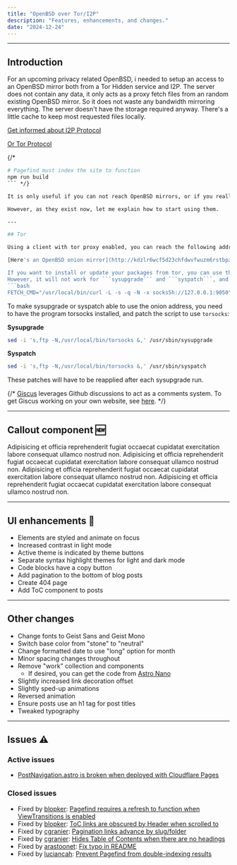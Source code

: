```yaml
---
title: "OpenBSD over Tor/I2P"
description: "Features, enhancements, and changes."
date: "2024-12-24"
---
```



---

## Introduction

For an upcoming privacy related OpenBSD, i needed to setup an access to an OpenBSD mirror both from a Tor Hidden service and I2P.
The server does not contain any data, it only acts as a proxy fetch files from an random existing OpenBSD mirror. So it does not waste any bandwidth mirroring everything.
The server doesn't have the storage required anyway. There's a little cache to keep most requested files locally.

[Get informed about I2P Protocol](https://geti2p.net/en/about/intro)

[Or Tor Protocol](https://spec.torproject.org/tor-spec/index.html)

{/* 
```bash
# Pagefind must index the site to function
npm run build
``` */}

It is only useful if you can not reach OpenBSD mirrors, or if you really need to hide your network activity. Tor or I2P will be much slower than connecting to a mirror using HTTP(s).

However, as they exist now, let me explain how to start using them.

---

## Tor

Using a client with tor proxy enabled, you can reach the following address to download installers or sets.

[Here's an OpenBSD onion mirror](http://kdzlr6wcf5d23chfdwvfwuzm6rstbpzzefkpozp7kjeugtpnrixldxqd.onion/pub/OpenBSD/)

If you want to install or update your packages from tor, you can use the onion address in  ```/etc/installurl```
However, it will not work for ```sysupgrade``` and ```syspatch```, and you need to export the variable in your environment to make **pkg_** programs able to use the mirror.
```bash
FETCH_CMD="/usr/local/bin/curl -L -s -q -N -x socks5h://127.0.0.1:9050"
```
To make sysupgrade or syspatch able to use the onion address, you need to have the program torsocks installed, and patch the script to use `torsocks`:

**Sysupgrade** 
```bash
sed -i 's,ftp -N,/usr/local/bin/torsocks &,' /usr/sbin/sysupgrade 
```
**Syspatch** 
```bash
sed -i 's,ftp -N,/usr/local/bin/torsocks &,' /usr/sbin/syspatch
```

These patches will have to be reapplied after each sysupgrade run.



{/* [Giscus](https://giscus.app) leverages Github discussions to act as a comments system. To get Giscus working on your own website, see [here](/blog/01-getting-started#deploy-the-site). */}

---

## Callout component 🆕

<Callout>
  Adipisicing et officia reprehenderit fugiat occaecat cupidatat exercitation
  labore consequat ullamco nostrud non.
</Callout>

<Callout type="info">
  Adipisicing et officia reprehenderit fugiat occaecat cupidatat exercitation
  labore consequat ullamco nostrud non.
</Callout>

<Callout type="warning">
  Adipisicing et officia reprehenderit fugiat occaecat cupidatat exercitation
  labore consequat ullamco nostrud non.
</Callout>

<Callout type="error">
  Adipisicing et officia reprehenderit fugiat occaecat cupidatat exercitation
  labore consequat ullamco nostrud non.
</Callout>

---

## UI enhancements 🎨

- Elements are styled and animate on focus
- Increased contrast in light mode
- Active theme is indicated by theme buttons
- Separate syntax highlight themes for light and dark mode
- Code blocks have a copy button
- Add pagination to the bottom of blog posts
- Create 404 page
- Add ToC component to posts

---

## Other changes

- Change fonts to Geist Sans and Geist Mono
- Switch base color from "stone" to "neutral"
- Change formatted date to use "long" option for month
- Minor spacing changes throughout
- Remove "work" collection and components
  - If desired, you can get the code from [Astro Nano](https://github.com/markhorn-dev/astro-nano)
- Slightly increased link decoration offset
- Slightly sped-up animations
- Reversed animation
- Ensure posts use an h1 tag for post titles
- Tweaked typography

---

## Issues ⚠️

### Active issues

- [PostNavigation.astro is broken when deployed with Cloudflare Pages](https://github.com/trevortylerlee/astro-micro/issues/39)

### Closed issues

- Fixed by [blopker](https://github.com/blopker): [Pagefind requires a refresh to function when ViewTransitions is enabled](https://github.com/trevortylerlee/astro-micro/issues/7)
- Fixed by [blopker](https://github.com/blopker): [ToC links are obscured by Header when scrolled to](https://github.com/trevortylerlee/astro-micro/issues/4)
- Fixed by [cgranier](https://github.com/cgranier): [Pagination links advance by slug/folder](https://github.com/trevortylerlee/astro-micro/issues/26)
- Fixed by [cgranier](https://github.com/cgranier): [Hides Table of Contents when there are no headings](https://github.com/trevortylerlee/astro-micro/pull/30)
- Fixed by [arastoonet](https://github.com/arastoonet): [Fix typo in README](https://github.com/trevortylerlee/astro-micro/pull/19)
- Fixed by [luciancah](https://github.com/luciancah): [Prevent Pagefind from double-indexing results](https://github.com/trevortylerlee/astro-micro/issues/40)
